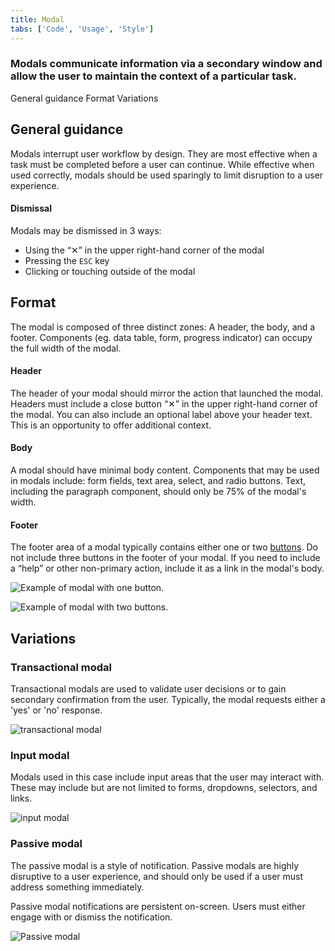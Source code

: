 ```yaml
---
title: Modal
tabs: ['Code', 'Usage', 'Style']
---
```


### Modals communicate information via a secondary window and allow the user to maintain the context of a particular task.

<AnchorLinks>

<AnchorLink>General guidance</AnchorLink>
<AnchorLink>Format</AnchorLink>
<AnchorLink>Variations</AnchorLink>

</AnchorLinks>

## General guidance

Modals interrupt user workflow by design. They are most effective when a task must be completed before a user can continue. While effective when used correctly, modals should be used sparingly to limit disruption to a user experience.

#### Dismissal

Modals may be dismissed in 3 ways:

- Using the “✕” in the upper right-hand corner of the modal
- Pressing the `ESC` key
- Clicking or touching outside of the modal

## Format

The modal is composed of three distinct zones: A header, the body, and a footer. Components (eg. data table, form, progress indicator) can occupy the full width of the modal.

#### Header

The header of your modal should mirror the action that launched the modal. Headers must include a close button “✕” in the upper right-hand corner of the modal. You can also include an optional label above your header text. This is an opportunity to offer additional context.

#### Body

A modal should have minimal body content. Components that may be used in modals include: form fields, text area, select, and radio buttons. Text, including the paragraph component, should only be 75% of the modal's width.

#### Footer

The footer area of a modal typically contains either one or two [buttons](/components/button). Do not include three buttons in the footer of your modal. If you need to include a “help” or other non-primary action, include it as a link in the modal's body.

<Row>
<Column colLg={8}>

![Example of modal with one button.](images/modal-usage-4a.png)

</Column>
</Row>

<Row>
<Column colLg={8}>

![Example of modal with two buttons.](images/modal-usage-4b.png)

</Column>
</Row>

## Variations

### Transactional modal

Transactional modals are used to validate user decisions or to gain secondary confirmation from the user. Typically, the modal requests either a 'yes' or 'no' response.

<Row>
<Column colLg={8}>

![transactional modal](images/modal-usage-1.png)

</Column>
</Row>

### Input modal

Modals used in this case include input areas that the user may interact with. These may include but are not limited to forms, dropdowns, selectors, and links.

<Row>
<Column colLg={8}>

![input modal](images/modal-usage-2.png)

</Column>
</Row>

### Passive modal

The passive modal is a style of notification. Passive modals are highly disruptive to a user experience, and should only be used if a user must address something immediately.

Passive modal notifications are persistent on-screen. Users must either engage with or dismiss the notification.

<Row>
<Column colLg={8}>

![Passive modal](images/modal-usage-3.png)

</Column>
</Row>
